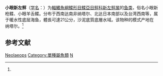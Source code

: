{{Speciesbox
| taxon = Neolaeops microphthalmus
| status = NE
| status_system = IUCN3.1
| binomial_authority = Von Bonde, 1922<ref name='id8667'>{{cite web| url =http://www.bioinfo.cn/db05/BjdwSpecies.php?action=view&id=8667| title =小眼新左鲆| work =中国动物物种编目数据库| publisher =中国科学院微生物研究所| author =中国科学院动物研究所| accessdate =2009-04-16| deadurl =yes| archiveurl =https://web.archive.org/web/20160305023916/http://www.bioinfo.cn/db05/BjdwSpecies.php?action=view&id=8667| archivedate =2016-03-05}}</ref>
| synonyms = *''Laeops microphthalmus, von Bonde, 1922''
*''Arnoglossus microphthalmus, von Bonde, 1922''
}}

'''小眼新左鲆'''（[[学名|学名]]：{{lang|la|''Neolaeops microphthalmus''}}）为[[輻鰭魚綱|輻鰭魚綱]][[鰈形目|鰈形目]][[鰈亞目|鰈亞目]][[鲆科|鲆科]][[新左鲆属|新左鲆属]]的[[鱼类|鱼类]]，俗名小眼新枪鲽、小眼羊舌鲽。分布于西南达南非纳塔尔、北达日本南部以及台湾西南等，属于暖水性底层海鱼，體長可達21公分，沙泥底質底層水域。该物种的模式产地在纳塔尔。<ref name='id8667'/>

== 参考文献 ==
{{reflist}}

{{Taxonbar|from=Q290624}}

[[Category:鮃科|Neolaeops]]
[[Category:單種屬魚類|Category:單種屬魚類]]
[[Category:1922年描述的魚類|N]]

{{鰈形目小作品}}